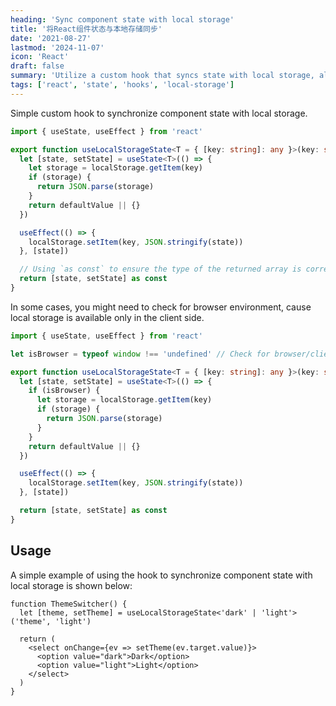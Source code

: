```yaml
---
heading: 'Sync component state with local storage'
title: '将React组件状态与本地存储同步'
date: '2021-08-27'
lastmod: '2024-11-07'
icon: 'React'
draft: false
summary: 'Utilize a custom hook that syncs state with local storage, allowing for persistent state between sessions.'
tags: ['react', 'state', 'hooks', 'local-storage']
---
```


Simple custom hook to synchronize component state with local storage.

```ts:use-local-storage-state.ts showLineNumbers
import { useState, useEffect } from 'react'

export function useLocalStorageState<T = { [key: string]: any }>(key: string, defaultValue?: T) {
  let [state, setState] = useState<T>(() => {
    let storage = localStorage.getItem(key)
    if (storage) {
      return JSON.parse(storage)
    }
    return defaultValue || {}
  })

  useEffect(() => {
    localStorage.setItem(key, JSON.stringify(state))
  }, [state])

  // Using `as const` to ensure the type of the returned array is correct
  return [state, setState] as const
}
```

In some cases, you might need to check for browser environment, cause local storage is available only in the client side.

```ts:use-local-storage-state.ts showLineNumbers {3,7-12}
import { useState, useEffect } from 'react'

let isBrowser = typeof window !== 'undefined' // Check for browser/client environment

export function useLocalStorageState<T = { [key: string]: any }>(key: string, defaultValue?: T) {
  let [state, setState] = useState<T>(() => {
    if (isBrowser) {
      let storage = localStorage.getItem(key)
      if (storage) {
        return JSON.parse(storage)
      }
    }
    return defaultValue || {}
  })

  useEffect(() => {
    localStorage.setItem(key, JSON.stringify(state))
  }, [state])

  return [state, setState] as const
}
```

## Usage

A simple example of using the hook to synchronize component state with local storage
is shown below:

```tsx:theme-switcher.tsx showLineNumbers
function ThemeSwitcher() {
  let [theme, setTheme] = useLocalStorageState<'dark' | 'light'>('theme', 'light')

  return (
    <select onChange={ev => setTheme(ev.target.value)}>
      <option value="dark">Dark</option>
      <option value="light">Light</option>
    </select>
  )
}
```

